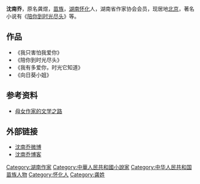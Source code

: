 {{blpsources|time=2014-06-13T07:10:56+00:00}}

'''沈南乔'''，原名龚煜，[[苗族|苗族]]，[[湖南|湖南]][[怀化|怀化]]人，湖南省作家协会会员，现居地[[北京|北京]]，著名小说有《[[陪你到时光尽头|陪你到时光尽头]]》等。

== 作品 == 
*《我只害怕我爱你》
*《陪你到时光尽头》
*《我有多爱你，时光它知道》
*《向日葵小姐》

== 参考资料 ==
{{reflist}}
* [https://culture.ifeng.com/gundong/detail_2012_12/12/20058065_0.shtml 母女作家的文学之路] {{Wayback|url=https://culture.ifeng.com/gundong/detail_2012_12/12/20058065_0.shtml |date=20181014165030 }}

== 外部链接 ==
* [http://weibo.com/weishen818 沈南乔微博] {{Wayback|url=http://weibo.com/weishen818 |date=20131101021706 }}
* [http://blog.sina.com.cn/weishen1 沈南乔博客] {{Wayback|url=http://blog.sina.com.cn/weishen1 |date=20140714162202 }}

{{normdaten}}
{{DEFAULTSORT:Shen}}
[[Category:湖南作家|Category:湖南作家]]
[[Category:中華人民共和國小說家|Category:中華人民共和國小說家]]
[[Category:中华人民共和国苗族人物|Category:中华人民共和国苗族人物]]
[[Category:怀化人|Category:怀化人]]
[[Category:龚姓|Category:龚姓]]